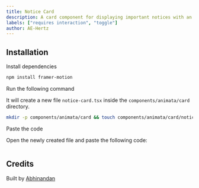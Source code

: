 ---
title: Notice Card
description: A card component for displaying important notices with an accept toggle.
labels: ["requires interaction", "toggle"]
author: AE-Hertz
---

<ComponentPreview name="card-notice-card--docs" />

## Installation

<Steps>
<Step>Install dependencies</Step>

```bash
npm install framer-motion
```

<Step>Run the following command</Step>

It will create a new file `notice-card.tsx` inside the `components/animata/card` directory.

```bash
mkdir -p components/animata/card && touch components/animata/card/notice-card.tsx
```

<Step>Paste the code</Step>

Open the newly created file and paste the following code:

```tsx file=<rootDir>/animata/card/notice-card.tsx
```

</Steps>

## Credits

Built by [Abhinandan](https://github.com/AE-Hertz)
